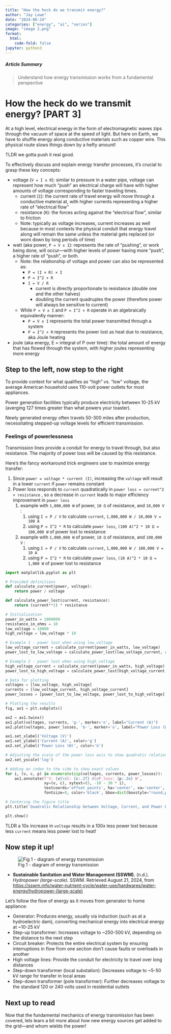 ```yaml
---
title: "How the heck do we transmit energy?"
author: "Jay Lowe"
date: "2024-08-24"
categories: ["energy", "ai", "series"]
image: "image 2.png"
format:
  html:
    code-fold: false
jupyter: python3
---
```


##### Article Summary

> Understand how energy transmission works from a fundamental perspective

# How the heck do we transmit energy? [PART 3]

At a high level, electrical energy in the form of electromagnetic waves zips through the vacuum of space at the speed of light. But here on Earth, we have to shuffle energy along conductive materials such as copper wire. This physical route slows things down by a hefty amount!

TLDR we gotta push it real good.

To effectively discuss and explain energy transfer processes, it's crucial to grasp these key concepts:

- voltage (`V = I x R`): similar to pressure in a water pipe, voltage can represent how much “push” an electrical charge will have with higher amounts of voltage corresponding to faster traveling times.
    - current (`I`): the current rate of travel energy will move through a conductive material at, with higher currents representing a higher rate of “electrical flow”
    - resistance (`R`): the forces acting against the “electrical flow”, similar to friction
    - Note: typically as voltage increases, current increases as well because in most contexts the physical conduit that energy travel along will remain the same unless the material gets replaced (or worn down by long periods of time)
- watt (aka power, `P = V x I`): represents the rate of “pushing”, or work being done, will occur—with higher levels of power having more “push”, a higher rate of “push”, or both.
    - Note: the relationship of voltage and power can also be represented as:
        - `P = (I × R) × I`
        - `P = I^2 × R`
        - `I = V / R`
            - current is directly proportionate to resistance (double one and the other halves)
            - doubling the current quadruples the power (therefore power will always be sensitive to current)
    - While `P = V x I` and `P = I^2 × R` operate in an algebraically equivalently manner:
        - `P = V x I` represents the total power transmitted through a system
        - `P = I^2 × R` represents the power lost as heat due to resistance, aka Joule heating
- joule (aka energy, E = integral of P over time): the total amount of energy that has flowed through the system, with higher joules representing more energy

## Step to the left, now step to the right

To provide context for what qualifies as "high" vs. "low" voltage, the average American household uses 110-volt power outlets for most appliances.

Power generation facilities typically produce electricity between 10-25 kV (averging 127 times greater than what powers your toaster).

Newly generated energy often travels 50-300 miles after production, necessitating stepped-up voltage levels for efficient transmission.

### Feelings of powerlessness

Transmission lines provide a conduit for energy to travel through, but also resistance. The majority of power loss will be caused by this resistance.

Here’s the fancy workaround trick engineers use to maximize energy transfer:

1. Since `power = voltage * current (I)`, increasing the `voltage` will result in a lower `current` if `power` remains constant
2. Power loss responds to `current` quadratically in `power loss = current^2 × resistance` , so a decrease in `current` leads to major efficiency improvement in `power loss` 
    1. example with `1,000,000 W`  of power, `10 Ω` of resistance, and  `10,000 V` :
        1. using `I = P / V` to calculate `current`, `1,000,000 W / 10,000 V = 100 A` 
        2. using `P = I^2 * R` to calculate `power loss`, `(100 A)^2 * 10 Ω = 100,000 W` of power lost to resistance
    2. example with `1,000,000 W`  of power, `10 Ω` of resistance, and  `100,000 V` :
        1. using `I = P / V` to calculate `current`, `1,000,000 W / 100,000 V = 10 A` 
        2. using `P = I^2 * R` to calculate `power loss`, `(10 A)^2 * 10 Ω = 1,000 W` of power lost to resistance
    
```python
import matplotlib.pyplot as plt

# Provided definitions
def calculate_current(power, voltage):
    return power / voltage

def calculate_power_lost(current, resistance):
    return (current**2) * resistance

# Initialization
power_in_watts = 1000000
resistance_in_ohms = 10
low_voltage = 10000
high_voltage = low_voltage * 10

# Example 1 - power lost when using low_voltage
low_voltage_current = calculate_current(power_in_watts, low_voltage)
power_lost_to_low_voltage = calculate_power_lost(low_voltage_current, resistance_in_ohms)

# Example 2 - power lost when using high_voltage
high_voltage_current = calculate_current(power_in_watts, high_voltage)
power_lost_to_high_voltage = calculate_power_lost(high_voltage_current, resistance_in_ohms)

# Data for plotting
voltages = [low_voltage, high_voltage]
currents = [low_voltage_current, high_voltage_current]
power_losses = [power_lost_to_low_voltage, power_lost_to_high_voltage]

# Plotting the results
fig, ax1 = plt.subplots()

ax2 = ax1.twinx()
ax1.plot(voltages, currents, 'g-', marker='o', label="Current (A)")
ax2.plot(voltages, power_losses, 'b-', marker='o', label="Power Loss (W)")

ax1.set_xlabel('Voltage (V)')
ax1.set_ylabel('Current (A)', color='g')
ax2.set_ylabel('Power Loss (W)', color='b')

# Adjusting the scale of the power loss axis to show quadratic relationship
ax2.set_yscale('log')

# Adding an index to the side to show exact values
for i, (v, c, p) in enumerate(zip(voltages, currents, power_losses)):
    ax1.annotate(f'V: {v}\nI: {c:.2f} A\nP_loss: {p:.2e} W',
                 xy=(v, c), xytext=(5, -10 - 30 * i),
                 textcoords='offset points', ha='center', va='center',
                 fontsize=9, color='black', bbox=dict(boxstyle="round,pad=0.3", edgecolor="black", facecolor="lightgray"))

# Centering the figure title
plt.title('Quadratic Relationship between Voltage, Current, and Power Loss', pad=20)

plt.show()
```

TLDR a 10x increase in `voltage` results in a 100x less power lost because less `current`  means less power lost to heat!

## Now step it up!

![Fig 1 - diagram of energy transmission](transmission.png)

- **Sustainable Sanitation and Water Management (SSWM).** (n.d.). *Hydropower (large-scale).* SSWM. Retrieved August 21, 2024, from [https://sswm.info/water-nutrient-cycle/water-use/hardwares/water-energy/hydropower-(large-scale)](https://sswm.info/water-nutrient-cycle/water-use/hardwares/water-energy/hydropower-(large-scale))

Let's follow the flow of energy as it moves from generator to home appliance:

- Generator: Produces energy, usually via induction (such as at a hydroelectric dam), converting mechanical energy into electrical energy at ~10-25 kV
- Step-up transformer: Increases voltage to ~250-500 kV, depending on the distance to the next step
- Circuit breaker: Protects the entire electrical system by ensuring interruptions in flow from one section don't cause faults or overloads in another
- High voltage lines: Provide the conduit for electricity to travel over long distances
- Step-down transformer (local substation): Decreases voltage to ~5-50 kV range for transfer in local areas
- Step-down transformer (pole transformer): Further decreases voltage to the standard 120 or 240 volts used in residential outlets

## Next up to read

Now that the fundamental mechanics of energy transmission has been covered, lets learn a bit more about how new energy sources get added to the grid—and whom wields the power!